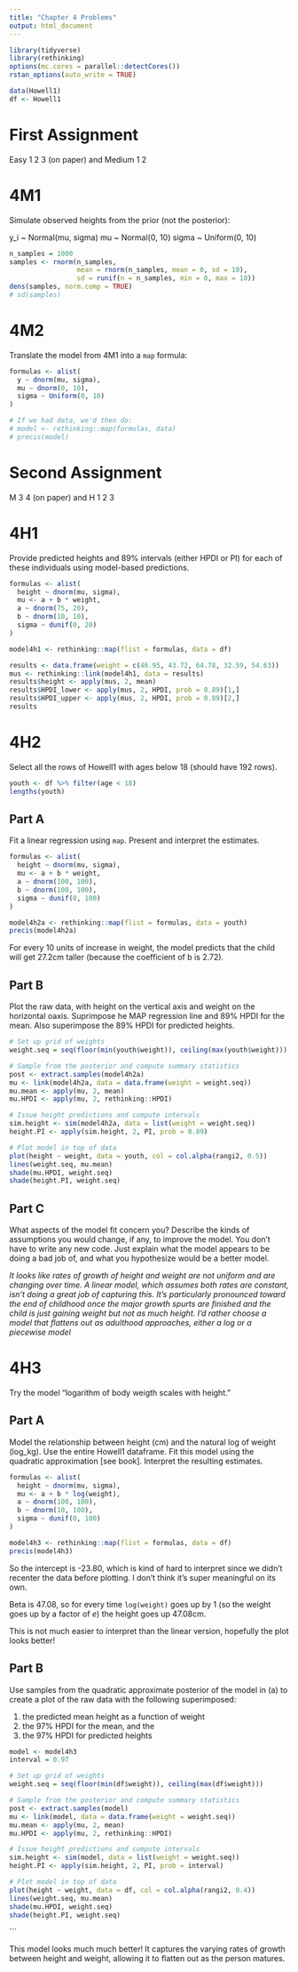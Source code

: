 ```yaml
---
title: "Chapter 4 Problems"
output: html_document
---
```


```r
library(tidyverse)
library(rethinking)
options(mc.cores = parallel::detectCores())
rstan_options(auto_write = TRUE)

data(Howell1)
df <- Howell1
```

# First Assignment

Easy 1 2 3 (on paper) and Medium 1 2

# 4M1

Simulate observed heights from the prior (not the posterior): 

y_i ~ Normal(mu, sigma)
mu ~ Normal(0, 10)
sigma ~ Uniform(0, 10)

```r
n_samples = 1000
samples <- rnorm(n_samples,
                 mean = rnorm(n_samples, mean = 0, sd = 10),
                 sd = runif(n = n_samples, min = 0, max = 10))
dens(samples, norm.comp = TRUE)
# sd(samples)
```

# 4M2

Translate the model from 4M1 into a `map` formula:

```r
formulas <- alist(
  y ~ dnorm(mu, sigma), 
  mu ~ dnorm(0, 10),
  sigma ~ Uniform(0, 10)
)

# If we had data, we'd then do: 
# model <- rethinking::map(formulas, data)
# precis(model)
```

# Second Assignment

M 3 4 (on paper) and H 1 2 3

# 4H1

Provide predicted heights and 89% intervals (either HPDI or PI) for each of these individuals using model-based predictions. 


```r

formulas <- alist(
  height ~ dnorm(mu, sigma),
  mu <- a + b * weight,
  a ~ dnorm(75, 20),
  b ~ dnorm(10, 10), 
  sigma ~ dunif(0, 20)
)

model4h1 <- rethinking::map(flist = formulas, data = df)

results <- data.frame(weight = c(46.95, 43.72, 64.78, 32.59, 54.63))
mus <- rethinking::link(model4h1, data = results)
results$height <- apply(mus, 2, mean)
results$HPDI_lower <- apply(mus, 2, HPDI, prob = 0.89)[1,]
results$HPDI_upper <- apply(mus, 2, HPDI, prob = 0.89)[2,]
results
```

# 4H2

Select all the rows of Howell1 with ages below 18 (should have 192 rows). 

```r
youth <- df %>% filter(age < 18)
lengths(youth)
```


## Part A

Fit a linear regression using `map`. Present and interpret the estimates. 

```r
formulas <- alist(
  height ~ dnorm(mu, sigma),
  mu <- a + b * weight,
  a ~ dnorm(100, 100),
  b ~ dnorm(100, 100),
  sigma ~ dunif(0, 100)
)

model4h2a <- rethinking::map(flist = formulas, data = youth)
precis(model4h2a)
```

For every 10 units of increase in weight, the model predicts that the child will get 27.2cm taller (because the coefficient of b is 2.72). 

## Part B

Plot the raw data, with height on the vertical axis and weight on the horizontal oaxis. Suprimpose he MAP regression line and 89% HPDI for the mean. Also superimpose the 89% HPDI for predicted heights.

```r

# Set up grid of weights
weight.seq = seq(floor(min(youth$weight)), ceiling(max(youth$weight)))

# Sample from the posterior and compute summary statistics
post <- extract.samples(model4h2a)
mu <- link(model4h2a, data = data.frame(weight = weight.seq))
mu.mean <- apply(mu, 2, mean)
mu.HPDI <- apply(mu, 2, rethinking::HPDI)

# Issue height predictions and compute intervals
sim.height <- sim(model4h2a, data = list(weight = weight.seq))
height.PI <- apply(sim.height, 2, PI, prob = 0.89)

# Plot model in top of data
plot(height ~ weight, data = youth, col = col.alpha(rangi2, 0.5))
lines(weight.seq, mu.mean)
shade(mu.HPDI, weight.seq)
shade(height.PI, weight.seq)
```


## Part C

What aspects of the model fit concern you? Describe the kinds of assumptions you would change, if any, to improve the model. You don't have to write any new code. Just explain what the model appears to be doing a bad job of, and what you hypothesize would be a better model.

_It looks like rates of growth of height and weight are not uniform and are changing over time. A linear model, which assumes both rates are constant, isn't doing a great job of capturing this. It's particularly pronounced toward the end of childhood once the major growth spurts are finished and the child is just gaining weight but not as much height. I'd rather choose a model that flattens out as adulthood approaches, either a log or a piecewise model_

# 4H3

Try the model "logarithm of body weigth scales with height."

## Part A

Model the relationship between height (cm) and the natural log of weight (log_kg). Use the entire Howell1 dataframe. Fit this model using the quadratic approximation [see book]. Interpret the resulting estimates. 

```r
formulas <- alist(
  height ~ dnorm(mu, sigma),
  mu <- a + b * log(weight),
  a ~ dnorm(100, 100),
  b ~ dnorm(10, 100),
  sigma ~ dunif(0, 100)
)

model4h3 <- rethinking::map(flist = formulas, data = df)
precis(model4h3)
```

So the intercept is -23.80, which is kind of hard to interpret since we didn't recenter the data before plotting. I don't think it's super meaningful on its own. 

Beta is 47.08, so for every time `log(weight)` goes up by 1 (so the weight goes up by a factor of _e_) the height goes up 47.08cm. 

This is not much easier to interpret than the linear version, hopefully the plot looks better! 

## Part B

Use samples from the quadratic approximate posterior of the model in (a) to create a plot of the raw data with the following superimposed:  

(1) the predicted mean height as a function of weight 
(2) the 97% HPDI for the mean, and the 
(3) the 97% HPDI for predicted heights

```r
model <- model4h3
interval = 0.97

# Set up grid of weights
weight.seq = seq(floor(min(df$weight)), ceiling(max(df$weight)))

# Sample from the posterior and compute summary statistics
post <- extract.samples(model)
mu <- link(model, data = data.frame(weight = weight.seq))
mu.mean <- apply(mu, 2, mean)
mu.HPDI <- apply(mu, 2, rethinking::HPDI)

# Issue height predictions and compute intervals
sim.height <- sim(model, data = list(weight = weight.seq))
height.PI <- apply(sim.height, 2, PI, prob = interval)

# Plot model in top of data
plot(height ~ weight, data = df, col = col.alpha(rangi2, 0.4))
lines(weight.seq, mu.mean)
shade(mu.HPDI, weight.seq)
shade(height.PI, weight.seq)
```
```

This model looks much much better! It captures the varying rates of growth between height and weight, allowing it to flatten out as the person matures. 